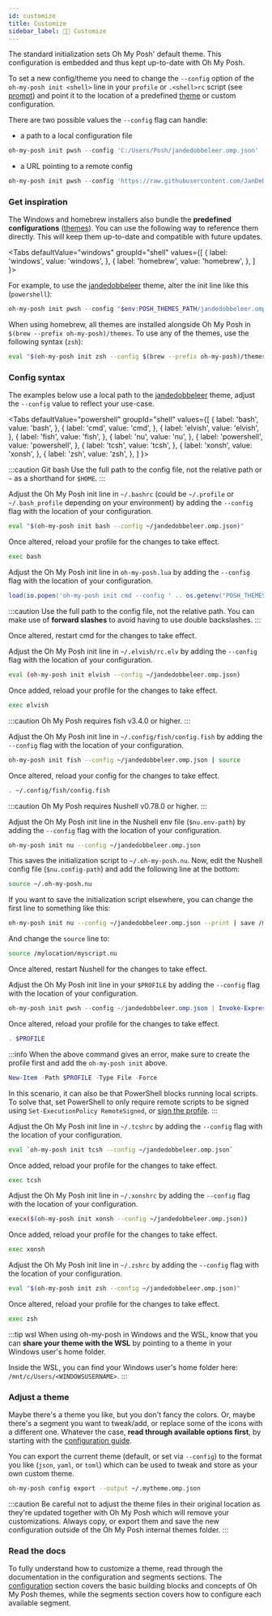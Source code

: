 ```yaml
---
id: customize
title: Customize
sidebar_label: 💅🏼 Customize
---
```



The standard initialization sets Oh My Posh' default theme. This configuration is embedded
and thus kept up-to-date with Oh My Posh.

To set a new config/theme you need to change the `--config` option of the `oh-my-posh init <shell>`
line in your `profile` or `.<shell>rc` script (see [prompt][prompt]) and point it to the location of a
predefined [theme][themes] or custom configuration.

There are two possible values the `--config` flag can handle:

- a path to a local configuration file

```powershell
oh-my-posh init pwsh --config 'C:/Users/Posh/jandedobbeleer.omp.json' | Invoke-Expression
```

- a URL pointing to a remote config

```powershell
oh-my-posh init pwsh --config 'https://raw.githubusercontent.com/JanDeDobbeleer/oh-my-posh/main/themes/jandedobbeleer.omp.json' | Invoke-Expression
```

### Get inspiration

The Windows and homebrew installers also bundle the **predefined configurations** ([themes][themes]). You can use the
following way to reference them directly. This will keep them up-to-date and compatible with future updates.

<Tabs
  defaultValue="windows"
  groupId="shell"
  values={[
    { label: 'windows', value: 'windows', },
    { label: 'homebrew', value: 'homebrew', },
  ]
}>
<TabItem value="windows">

For example, to use the [jandedobbeleer][jandedobbeleer] theme, alter the init line like this (`powershell`):

```powershell
oh-my-posh init pwsh --config "$env:POSH_THEMES_PATH/jandedobbeleer.omp.json" | Invoke-Expression
```

</TabItem>
<TabItem value="homebrew">

When using homebrew, all themes are installed alongside Oh My Posh in `$(brew --prefix oh-my-posh)/themes`.
To use any of the themes, use the following syntax (`zsh`):

```bash
eval "$(oh-my-posh init zsh --config $(brew --prefix oh-my-posh)/themes/jandedobbeleer.omp.json)"
```

</TabItem>
</Tabs>

### Config syntax

The examples below use a local path to the [jandedobbeleer][jandedobbeleer] theme, adjust the `--config` value
to reflect your use-case.

<Tabs
  defaultValue="powershell"
  groupId="shell"
  values={[
    { label: 'bash', value: 'bash', },
    { label: 'cmd', value: 'cmd', },
    { label: 'elvish', value: 'elvish', },
    { label: 'fish', value: 'fish', },
    { label: 'nu', value: 'nu', },
    { label: 'powershell', value: 'powershell', },
    { label: 'tcsh', value: 'tcsh', },
    { label: 'xonsh', value: 'xonsh', },
    { label: 'zsh', value: 'zsh', },
  ]
}>
<TabItem value="bash">

:::caution Git bash
Use the full path to the config file, not the relative path or `~` as a shorthand for `$HOME`.
:::

Adjust the Oh My Posh init line in `~/.bashrc` (could be `~/.profile` or `~/.bash_profile` depending
on your environment) by adding the `--config` flag with the location of your configuration.

```bash
eval "$(oh-my-posh init bash --config ~/jandedobbeleer.omp.json)"
```

Once altered, reload your profile for the changes to take effect.

```bash
exec bash
```

</TabItem>
<TabItem value="cmd">

Adjust the Oh My Posh init line in `oh-my-posh.lua` by adding the `--config` flag with the location
of your configuration.

```lua title="oh-my-posh.lua"
load(io.popen('oh-my-posh init cmd --config ' .. os.getenv("POSH_THEMES_PATH") .. '/jandedobbeleer.omp.json'):read("*a"))()
```

:::caution
Use the full path to the config file, not the relative path. You can make use of **forward slashes** to
avoid having to use double backslashes.
:::

Once altered, restart cmd for the changes to take effect.

</TabItem>
<TabItem value="elvish">

Adjust the Oh My Posh init line in `~/.elvish/rc.elv` by adding the `--config` flag with the location
of your configuration.

```bash
eval (oh-my-posh init elvish --config ~/jandedobbeleer.omp.json)
```

Once added, reload your profile for the changes to take effect.

```bash
exec elvish
```

</TabItem>
<TabItem value="fish">

:::caution
Oh My Posh requires fish v3.4.0 or higher.
:::

Adjust the Oh My Posh init line in `~/.config/fish/config.fish` by adding the `--config` flag with
the location of your configuration.

```bash
oh-my-posh init fish --config ~/jandedobbeleer.omp.json | source
```

Once altered, reload your config for the changes to take effect.

```bash
. ~/.config/fish/config.fish
```

</TabItem>
<TabItem value="nu">

:::caution
Oh My Posh requires Nushell v0.78.0 or higher.
:::

Adjust the Oh My Posh init line in the Nushell env file (`$nu.env-path`) by adding the `--config` flag
with the location of your configuration.

```bash
oh-my-posh init nu --config ~/jandedobbeleer.omp.json
```

This saves the initialization script to `~/.oh-my-posh.nu`.
Now, edit the Nushell config file (`$nu.config-path`) and add the following line at the bottom:

```bash
source ~/.oh-my-posh.nu
```

If you want to save the initialization script elsewhere, you can change the first line to something like this:

```bash
oh-my-posh init nu --config ~/jandedobbeleer.omp.json --print | save /mylocation/myscript.nu --force
```

And change the `source` line to:

```bash
source /mylocation/myscript.nu
```

Once altered, restart Nushell for the changes to take effect.

</TabItem>
<TabItem value="powershell">

Adjust the Oh My Posh init line in your `$PROFILE` by adding the `--config` flag with the location
of your configuration.

```powershell
oh-my-posh init pwsh --config ~/jandedobbeleer.omp.json | Invoke-Expression
```

Once altered, reload your profile for the changes to take effect.

```powershell
. $PROFILE
```

:::info
When the above command gives an error, make sure to create the profile first and add the `oh-my-posh init` above.

```powershell
New-Item -Path $PROFILE -Type File -Force
```

In this scenario, it can also be that PowerShell blocks running local scripts. To solve that, set PowerShell
to only require remote scripts to be signed using `Set-ExecutionPolicy RemoteSigned`, or [sign the profile][sign].
:::

</TabItem>
<TabItem value="tcsh">

Adjust the Oh My Posh init line in `~/.tcshrc` by adding the `--config` flag with the location of your configuration.

```bash
eval `oh-my-posh init tcsh --config ~/jandedobbeleer.omp.json`
```

Once added, reload your profile for the changes to take effect.

```bash
exec tcsh
```

</TabItem>
<TabItem value="xonsh">

Adjust the Oh My Posh init line in `~/.xonshrc` by adding the `--config` flag with the location of your configuration.

```bash
execx($(oh-my-posh init xonsh --config ~/jandedobbeleer.omp.json))
```

Once added, reload your profile for the changes to take effect.

```bash
exec xonsh
```

</TabItem>
<TabItem value="zsh">

Adjust the Oh My Posh init line in `~/.zshrc` by adding the `--config` flag with the location of your configuration.

```bash
eval "$(oh-my-posh init zsh --config ~/jandedobbeleer.omp.json)"
```

Once altered, reload your profile for the changes to take effect.

```bash
exec zsh
```

</TabItem>
</Tabs>

:::tip wsl
When using oh-my-posh in Windows and the WSL, know that you can **share your theme with the WSL** by pointing to a theme in your
Windows user's home folder.

Inside the WSL, you can find your Windows user's home folder here: `/mnt/c/Users/<WINDOWSUSERNAME>`.
:::

### Adjust a theme

Maybe there's a theme you like, but you don't fancy the colors. Or, maybe there's a segment you
want to tweak/add, or replace some of the icons with a different one. Whatever the case, **read through
available options first**, by starting with the [configuration guide][configuration].

You can export the current theme (default, or set via `--config`) to the format you like (`json`, `yaml`, or `toml`)
which can be used to tweak and store as your own custom theme.


```bash
oh-my-posh config export --output ~/.mytheme.omp.json
```

:::caution
Be careful not to adjust the theme files in their original location as they're updated together with Oh My Posh
which will remove your customizations. Always copy, or export them and save the new configuration outside of the
Oh My Posh internal themes folder.
:::

### Read the docs

To fully understand how to customize a theme, read through the documentation in the configuration and segments sections.
The [configuration][configuration] section covers the basic building blocks and concepts of Oh My Posh themes, while the
segments section covers how to configure each available segment.

[themes]: themes.md
[configuration]: configuration/overview.mdx
[prompt]: prompt.mdx
[jandedobbeleer]: /docs/themes#jandedobbeleer
[json-schema]: https://raw.githubusercontent.com/JanDeDobbeleer/oh-my-posh/main/themes/schema.json
[homebrew-problem]: https://github.com/JanDeDobbeleer/oh-my-posh/discussions/2644
[sign]: https://learn.microsoft.com/en-us/powershell/module/microsoft.powershell.core/about/about_signing?view=powershell-7.3#methods-of-signing-scripts
